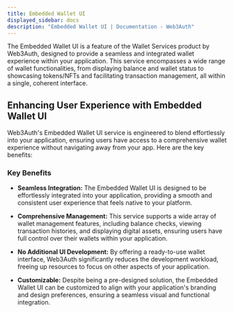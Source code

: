 ```yaml
---
title: Embedded Wallet UI
displayed_sidebar: docs
description: "Embedded Wallet UI | Documentation - Web3Auth"
---
```


The Embedded Wallet UI is a feature of the Wallet Services product by Web3Auth, designed to provide a seamless and integrated wallet experience within
your application. This service encompasses a wide range of wallet functionalities, from displaying balance and wallet status to showcasing tokens/NFTs
and facilitating transaction management, all within a single, coherent interface.

## Enhancing User Experience with Embedded Wallet UI

Web3Auth's Embedded Wallet UI service is engineered to blend effortlessly into your application, ensuring users have access to a comprehensive wallet
experience without navigating away from your app. Here are the key benefits:

### Key Benefits

- **Seamless Integration:** The Embedded Wallet UI is designed to be effortlessly integrated into your application, providing a smooth and consistent
  user experience that feels native to your platform.

- **Comprehensive Management:** This service supports a wide array of wallet management features, including balance checks, viewing transaction
  histories, and displaying digital assets, ensuring users have full control over their wallets within your application.

- **No Additional UI Development:** By offering a ready-to-use wallet interface, Web3Auth significantly reduces the development workload, freeing up
  resources to focus on other aspects of your application.

- **Customizable:** Despite being a pre-designed solution, the Embedded Wallet UI can be customized to align with your application's branding and
  design preferences, ensuring a seamless visual and functional integration.
